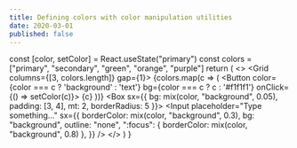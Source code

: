 ```yaml
---
title: Defining colors with color manipulation utilities
date: 2020-03-01
published: false
---
```



  const [color, setColor] = React.useState("primary")
  const colors = ["primary", "secondary", "green", "orange", "purple"]
  return (
    <>
      <Grid columns={[3, colors.length]} gap={1}>
        {colors.map(c => (
          <Button color={color === c ? 'background' : 'text'} bg={color === c ? c : '#f1f1f1'} onClick={() => setColor(c)}>
            {c}
          </Button>
        ))}
      </Grid>
      <Box sx={{ bg: mix(color, "background", 0.05), padding: [3, 4], mt: 2, borderRadius: 5 }}>
        <Input
          placeholder="Type something..."
          sx={{
            borderColor: mix(color, "background", 0.3),
            bg: "background",
            outline: "none",
            ":focus": { borderColor: mix(color, "background", 0.8) },
          }}
        />
      </Box>
    </>
  )
}

<Form />

